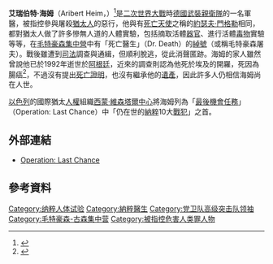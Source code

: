 {{The Holocaust sidebar}}

'''艾瑞伯特·海姆'''（Aribert Heim，{{bd|1914年|6月28日|1992年|8月10日|catIdx=Heim Aribert}}）<ref name=NYT>{{cite news |first=Souad |last=Mekhennet |coauthors=Kulish, Nicholas |title=For Nazi Doctor, New Life in Cairo Provided a Haven |url=http://www.nytimes.com/2009/02/05/world/africa/05nazi.html?hp |publisher=[[New_York_Times|New York Times]] |date=2009-02-04 |accessdate=2009-02-04 |archive-date=2020-11-09 |archive-url=https://web.archive.org/web/20201109033547/http://www.nytimes.com/2009/02/05/world/africa/05nazi.html?hp |dead-url=no }}</ref>是[[二次世界大戰|二次世界大戰]]時[[德國|德國]][[武裝親衛隊|武裝親衛隊]]的一名軍醫，被指控參與屠殺[[猶太人|猶太人]]的惡行，他與有[[死亡天使|死亡天使]]之稱的[[約瑟夫·門格勒|約瑟夫·門格勒]]相同，都對猶太人做了許多慘無人道的人體實驗，包括摘取活體[[器官|器官]]、進行活體[[毒物|毒物]]實驗等等，在[[毛特豪森-古森集中营|毛特豪森集中營]]中有「死亡醫生」（Dr. Death）的[[綽號|綽號]]（或稱毛特豪森屠夫）。戰後雖遭到[[司法|司法]]調查與通緝，但順利脫逃，從此消聲匿跡。海姆的家人雖然曾說他已於1992年逝世於[[阿根廷|阿根廷]]，近來的調查則認為他死於埃及的開羅，死因為腸癌<ref>{{Cite web |url=http://www.epochtimes.com/b5/9/2/5/n2418933.htm |title=存档副本 |access-date=2009-05-20 |archive-date=2016-03-04 |archive-url=https://web.archive.org/web/20160304125130/http://www.epochtimes.com/b5/9/2/5/n2418933.htm |dead-url=no }}</ref>，不過沒有提出[[死亡證明|死亡證明]]，也沒有繼承他的[[遺產|遺產]]，因此許多人仍相信海姆尚在人世。

[[以色列|以色列]]的國際猶太[[人權|人權]]組織[[西蒙·維森塔爾中心|西蒙·維森塔爾中心]]將海姆列為「[[最後機會任務|最後機會任務]]」（Operation: Last Chance）中「仍在世的[[納粹|納粹]]10大[[戰犯|戰犯]]」之首。

==外部連結==
* [http://www.operationlastchance.org/ Operation: Last Chance] {{Wayback|url=http://www.operationlastchance.org/ |date=20201207190038 }}

==參考資料==
<div class="references-small">
<references />
</div>

[[Category:纳粹人体试验|Category:纳粹人体试验]]
[[Category:納粹醫生|Category:納粹醫生]]
[[Category:党卫队高级突击队领袖|Category:党卫队高级突击队领袖]]
[[Category:毛特豪森-古森集中营|Category:毛特豪森-古森集中营]]
[[Category:被指控危害人类罪人物|Category:被指控危害人类罪人物]]